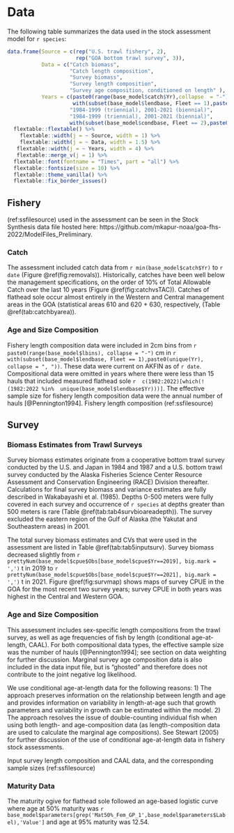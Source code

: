 # Data

The following table summarizes the data used in the stock assessment model for `r species`:

```r

data.frame(Source = c(rep("U.S. trawl fishery", 2),
                      rep("GOA bottom trawl survey", 3)),
           Data = c("Catch biomass",
                    "Catch length composition",
                    "Survey biomass",
                    "Survey length composition", 
                    "Survey age composition, conditioned on length" ),
           Years = c(paste0(range(base_model$catch$Yr),collapse  = "-"),
                     with(subset(base_model$lendbase, Fleet == 1),paste0(unique(Yr), collapse = ", ")),
                    "1984-1999 (triennial), 2001-2021 (biennial)",
                    "1984-1999 (triennial), 2001-2021 (biennial)", 
                    with(subset(base_model$condbase, Fleet == 2),paste0(unique(Yr), collapse = ", "))))  %>% 
  flextable::flextable() %>% 
    flextable::width(j = ~ Source, width = 1) %>% 
    flextable::width(j = ~ Data, width = 1.5) %>% 
   flextable::width(j = ~ Years, width = 4) %>% 
   flextable::merge_v(j = 1) %>% 
  flextable::font(fontname = "Times", part = "all") %>% 
  flextable::fontsize(size = 10) %>% 
  flextable::theme_vanilla() %>% 
  flextable::fix_border_issues() 

```

## Fishery

(ref:ssfilesource) used in the assessment can be seen in the Stock Synthesis data file hosted here: https://github.com/mkapur-noaa/goa-fhs-2022/ModelFiles_Preliminary.


### Catch

The assessment included catch data from `r min(base_model$catch$Yr)` to `r date` (Figure \@ref(fig:removals)). Historically, catches have been well below the management specifications, on the order of 10% of Total Allowable Catch over the last 10 years (Figure \@ref(fig:catchvsTAC)).  Catches of flathead sole occur almost entirely in the Western and Central management areas in the GOA (statistical areas 610 and 620 + 630, respectively, (Table \@ref(tab:catchbyarea)). 

### Age and Size Composition

Fishery length composition data were included in 2cm bins from `r paste0(range(base_model$lbins), collapse = "-")` cm in `r with(subset(base_model$lendbase, Fleet == 1),paste0(unique(Yr), collapse = ", "))`. These data were current on AKFIN as of  `r date`. Compositional data were omitted in years where there were less than 15 hauls that included measured flathead sole `r  c(1982:2022)[which(!(1982:2022 %in%  unique(base_model$lendbase$Yr)))]`. The effective sample size for fishery length composition data were the annual number of hauls [@Pennington1994]. Fishery length composition (ref:ssfilesource)

## Survey

### Biomass Estimates from Trawl Surveys

Survey biomass estimates originate from a cooperative bottom trawl survey conducted by the U.S. and Japan in 1984 and 1987 and a U.S. bottom trawl survey conducted by the Alaska Fisheries Science Center Resource Assessment and Conservation Engineering (RACE) Division thereafter. Calculations for final survey biomass and variance estimates are fully described in Wakabayashi et al. (1985). Depths 0-500 meters were fully covered in each survey and occurrence of `r species` at depths greater than 500 meters is rare (Table \@ref(tab:tab4survbioareadepth)). The survey excluded the eastern region of the Gulf of Alaska (the Yakutat and Southeastern areas) in 2001. 

<!-- As for previous assessments, the availability of the survey biomass in 2001 was assumed to be 0.9 to account for the biomass in the eastern region of the Gulf.  -->

The total survey biomass estimates and CVs that were used in the assessment are listed in Table \@ref(tab:tab5inputsurv).  Survey biomass decreased slightly from `r prettyNum(base_model$cpue$Obs[base_model$cpue$Yr==2019], big.mark = ',')` t in 2019 to `r prettyNum(base_model$cpue$Obs[base_model$cpue$Yr==2021], big.mark = ',')` t in 2021.
Figure \@ref(fig:survmap) shows maps of survey CPUE in the GOA for the most recent two survey years; survey CPUE in both years was highest in the Central and Western GOA.


### Age and Size Composition 
This assessment includes sex-specific length compositions from the trawl survey, as well as age frequencies of fish by length (conditional age-at-length, CAAL). For both compositional data types, the effective sample size was the number of hauls [@Pennington1994]; see section on data weighting for further discussion.
Marginal survey age composition data is also included in the data input file, but is "ghosted" and therefore does not contribute to the joint negative log likelihood. 

We use conditional age-at-length data for the following reasons: 1) The approach preserves information on the relationship between length and age and provides information on variability in length-at-age such that growth parameters and variability in growth can be estimated within the model. 2) The approach resolves the issue of double-counting individual fish when using both length- and age-composition data (as length-composition data are used to calculate the marginal age compositions). See Stewart (2005) for further discussion of the use of conditional age-at-length data in fishery stock assessments.  

Input survey length composition and CAAL data, and the corresponding sample sizes (ref:ssfilesource)


### Maturity Data
The maturity ogive for flathead sole followed an age-based logistic curve where age at 50% maturity was `r base_model$parameters[grep('Mat50%_Fem_GP_1',base_model$parameters$Label),'Value']` and age at 95% maturity was 12.54. 


